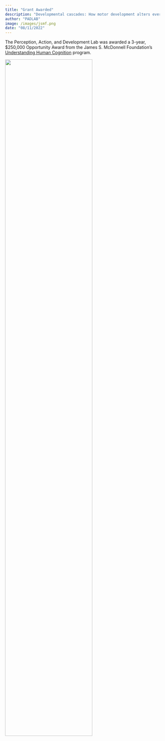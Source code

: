 ```yaml
---
title: "Grant Awarded"
description: "Developmental cascades: How motor development alters everyday learning experiences"
author: "PADLAB"
image: /images/jsmf.png
date: "08/11/2022"
---
```


The Perception, Action, and Development Lab was awarded a 3-year, $250,000 Opportunity Award from the James S. McDonnell Foundation's [Understanding Human Cognition](https://www.jsmf.org/programs/uhc/) program. 


<!-- Read more on [UCR news](https://news.ucr.edu/articles/2020/07/31/psychologist-study-how-motor-development-changes-infants-learning-experiences) -->

![](/images/jsmf-long.jpg){width="75%"}